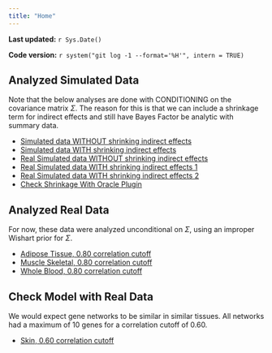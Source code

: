 ```yaml
---
title: "Home"
---
```


**Last updated:** `r Sys.Date()`

**Code version:** `r system("git log -1 --format='%H'", intern = TRUE)`

## Analyzed Simulated Data
Note that the below analyses are done with CONDITIONING on the covariance matrix $\Sigma$. The reason for this is that we can include a shrinkage term for indirect effects and still have Bayes Factor be analytic with summary data.

*  [Simulated data WITHOUT shrinking indirect effects](SimulateNetworkExpression_LargeScale_cgmMultipleRHO.html)
*  [Simulated data WITH shrinking indirect effects](SimulateNetworkExpression_LargeScale_cgmMultipleRHO_lambda.html)
*  [Real Simulated data WITHOUT shrinking indirect effects](SimulateNetworkExpression_RealData_lambda1.html)
*  [Real Simulated data WITH shrinking indirect effects 1](SimulateNetworkExpression_RealData_lambda0p9.html)
*  [Real Simulated data WITH shrinking indirect effects 2](SimulateNetworkExpression_RealData_lambda0p8.html)
*  [Check Shrinkage With Oracle Plugin](SimulateNetworkExpression_RealData_OracleLambda0p8.html)


## Analyzed Real Data
For now, these data were analyzed unconditional on $\Sigma$, using an improper Wishart prior for $\Sigma$.

*  [Adipose Tissue, 0.80 correlation cutoff](AnalyzeSummaryData_Adipose80.html)
*  [Muscle Skeletal, 0.80 correlation cutoff](AnalyzeSummaryData_muscleskeletal80.html)
*  [Whole Blood, 0.80 correlation cutoff](AnalyzeSummaryData_wholeblood80.html)

## Check Model with Real Data
We would expect gene networks to be similar in similar tissues. All networks had a maximum of 10 genes for a correlation cutoff of 0.60.

*  [Skin, 0.60 correlation cutoff](AnalyzeSummaryData_SkinOverlap60.html)

